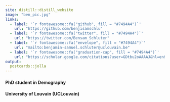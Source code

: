 ```yaml
---
site: distill::distill_website
image: "ben_pic.jpg"
links:
  - label: '`r fontawesome::fa("github", fill = "#7494A4")`'
    url: "https://github.com/benjisamschlu"
  - label: '`r fontawesome::fa("twitter", fill = "#7494A4")`'
    url: "https://twitter.com/Bensam_Schluter"
  - label: '`r fontawesome::fa("envelope", fill = "#7494A4")`'
    url: "mailto:benjamin-samuel.schluter@uclouvain.be"
  - label: '`r fontawesome::fa("graduation-cap", fill = "#7494A4")`'
    url: "https://scholar.google.com/citations?user=GDtbu2oAAAAJ&hl=en&oi=ao"
output:
  postcards::jolla
---
```

  
 
 
#### PhD student in Demography 

#### University of Louvain (UCLouvain)




